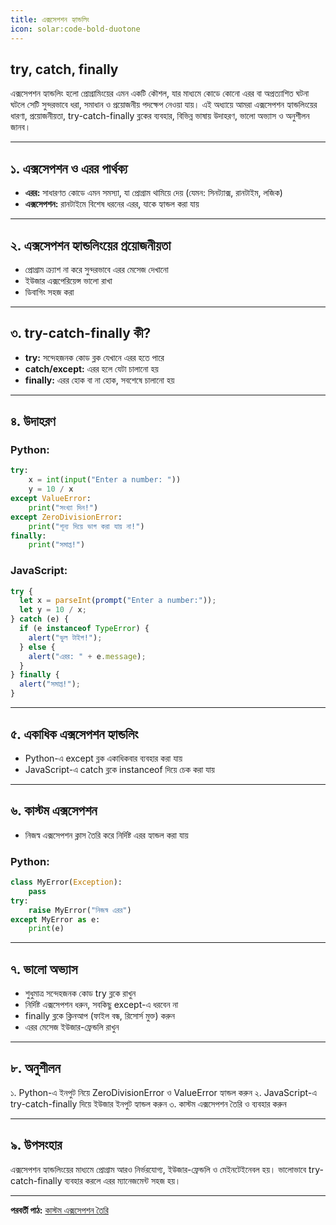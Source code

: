 ```yaml
---
title: এক্সসেপশন হ্যান্ডলিং
icon: solar:code-bold-duotone
---
```


## try, catch, finally

এক্সসেপশন হ্যান্ডলিং হলো প্রোগ্রামিংয়ের এমন একটি কৌশল, যার মাধ্যমে কোডে কোনো এরর বা অপ্রত্যাশিত ঘটনা ঘটলে সেটি সুন্দরভাবে ধরা, সমাধান ও প্রয়োজনীয় পদক্ষেপ নেওয়া যায়। এই অধ্যায়ে আমরা এক্সসেপশন হ্যান্ডলিংয়ের ধারণা, প্রয়োজনীয়তা, try-catch-finally ব্লকের ব্যবহার, বিভিন্ন ভাষায় উদাহরণ, ভালো অভ্যাস ও অনুশীলন জানব।

---

## ১. এক্সসেপশন ও এরর পার্থক্য

- **এরর:** সাধারণত কোডে এমন সমস্যা, যা প্রোগ্রাম থামিয়ে দেয় (যেমন: সিনট্যাক্স, রানটাইম, লজিক)
- **এক্সসেপশন:** রানটাইমে বিশেষ ধরনের এরর, যাকে হ্যান্ডল করা যায়

---

## ২. এক্সসেপশন হ্যান্ডলিংয়ের প্রয়োজনীয়তা

- প্রোগ্রাম ক্র্যাশ না করে সুন্দরভাবে এরর মেসেজ দেখানো
- ইউজার এক্সপেরিয়েন্স ভালো রাখা
- ডিবাগিং সহজ করা

---

## ৩. try-catch-finally কী?

- **try:** সন্দেহজনক কোড ব্লক যেখানে এরর হতে পারে
- **catch/except:** এরর হলে যেটা চালানো হয়
- **finally:** এরর হোক বা না হোক, সবশেষে চালানো হয়

---

## ৪. উদাহরণ

### Python:
```python
try:
    x = int(input("Enter a number: "))
    y = 10 / x
except ValueError:
    print("সংখ্যা দিন!")
except ZeroDivisionError:
    print("শূন্য দিয়ে ভাগ করা যায় না!")
finally:
    print("সমাপ্ত!")
```

### JavaScript:
```js
try {
  let x = parseInt(prompt("Enter a number:"));
  let y = 10 / x;
} catch (e) {
  if (e instanceof TypeError) {
    alert("ভুল টাইপ!");
  } else {
    alert("এরর: " + e.message);
  }
} finally {
  alert("সমাপ্ত!");
}
```

---

## ৫. একাধিক এক্সসেপশন হ্যান্ডলিং

- Python-এ except ব্লক একাধিকবার ব্যবহার করা যায়
- JavaScript-এ catch ব্লকে instanceof দিয়ে চেক করা যায়

---

## ৬. কাস্টম এক্সসেপশন

- নিজস্ব এক্সসেপশন ক্লাস তৈরি করে নির্দিষ্ট এরর হ্যান্ডল করা যায়

### Python:
```python
class MyError(Exception):
    pass
try:
    raise MyError("নিজস্ব এরর")
except MyError as e:
    print(e)
```

---

## ৭. ভালো অভ্যাস

- শুধুমাত্র সন্দেহজনক কোড try ব্লকে রাখুন
- নির্দিষ্ট এক্সসেপশন ধরুন, সবকিছু except-এ ধরবেন না
- finally ব্লকে ক্লিনআপ (ফাইল বন্ধ, রিসোর্স মুক্ত) করুন
- এরর মেসেজ ইউজার-ফ্রেন্ডলি রাখুন

---

## ৮. অনুশীলন

১. Python-এ ইনপুট নিয়ে ZeroDivisionError ও ValueError হ্যান্ডল করুন
২. JavaScript-এ try-catch-finally দিয়ে ইউজার ইনপুট হ্যান্ডল করুন
৩. কাস্টম এক্সসেপশন তৈরি ও ব্যবহার করুন

---

## ৯. উপসংহার

এক্সসেপশন হ্যান্ডলিংয়ের মাধ্যমে প্রোগ্রাম আরও নির্ভরযোগ্য, ইউজার-ফ্রেন্ডলি ও মেইনটেইনেবল হয়। ভালোভাবে try-catch-finally ব্যবহার করলে এরর ম্যানেজমেন্ট সহজ হয়।

---

**পরবর্তী পাঠ:** [কাস্টম এক্সসেপশন তৈরি](/programming/custom-exceptions)

